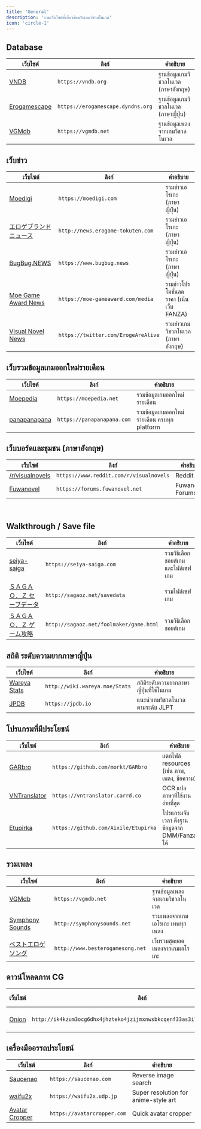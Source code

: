 ```yaml
---
title: 'General'
description: 'รวมเว็บไซต์ที่เกี่ยวข้องกับเกมวิชวลโนเวล'
icon: 'circle-1'
---
```


## Database

| **เว็บไซต์** | **ลิงก์** | **คำอธิบาย** |
|-----------|---------|-------------|
| [VNDB](https://vndb.org) | `https://vndb.org` | ฐานข้อมูลเกมวิชวลโนเวล (ภาษาอังกฤษ) |
| [Erogamescape](https://erogamescape.dyndns.org/~ap2/ero/toukei_kaiseki) | `https://erogamescape.dyndns.org` | ฐานข้อมูลเกมวิชวลโนเวล (ภาษาญี่ปุ่น) |
| [VGMdb](https://vgmdb.net) | `https://vgmdb.net` | ฐานข้อมูลเพลงจากเกมวิชวลโนเวล |

## เว็บข่าว

| **เว็บไซต์** | **ลิงก์** | **คำอธิบาย** |
|-----------|---------|-------------|
| [Moedigi](https://moedigi.com) | `https://moedigi.com` | รวมข่าวเอโรเกะ (ภาษาญี่ปุ่น) |
| [エロゲブランドニュース](http://news.erogame-tokuten.com) | `http://news.erogame-tokuten.com` | รวมข่าวเอโรเกะ (ภาษาญี่ปุ่น) |
| [BugBug.NEWS](https://www.bugbug.news) | `https://www.bugbug.news` | รวมข่าวเอโรเกะ (ภาษาญี่ปุ่น) |
| [Moe Game Award News](https://moe-gameaward.com/media) | `https://moe-gameaward.com/media` | รามข่าวโปรโมชั่นลดราคา (เน้นเว็บ FANZA) |
| [Visual Novel News](https://twitter.com/ErogeAreAlive) | `https://twitter.com/ErogeAreAlive` | รวมข่าวเกมวิชวลโนเวล (ภาษาอังกฤษ) |

## เว็บรวมข้อมูลเกมออกใหม่รายเดือน

| **เว็บไซต์** | **ลิงก์** | **คำอธิบาย** |
|-----------|---------|-------------|
| [Moepedia](https://moepedia.net) | `https://moepedia.net` | รวมข้อมูลเกมออกใหม่รายเดือน |
| [panapanapana](https://panapanapana.com) | `https://panapanapana.com` | รวมข้อมูลเกมออกใหม่รายเดือน ครบทุก platform |

## เว็บบอร์ดและชุมชน (ภาษาอังกฤษ)

| **เว็บไซต์** | **ลิงก์** | **คำอธิบาย** |
|-----------|---------|-------------|
| [/r/visualnovels](https://www.reddit.com/r/visualnovels) | `https://www.reddit.com/r/visualnovels` | Reddit |
| [Fuwanovel](https://forums.fuwanovel.net) | `https://forums.fuwanovel.net` | Fuwanovel Forums |

<br />

## Walkthrough / Save file

| **เว็บไซต์** | **ลิงก์** | **คำอธิบาย** |
|-----------|---------|-------------|
| [seiya-saiga](https://seiya-saiga.com) | `https://seiya-saiga.com` | รวมวิธีเลือกชอยส์เกมและไฟล์เซฟเกม |
| [ＳＡＧＡＯ．Ｚ セーブデータ](http://sagaoz.net/savedata) | `http://sagaoz.net/savedata` | รวมไฟล์เซฟเกม |
| [ＳＡＧＡＯ．Ｚ ゲーム攻略](http://sagaoz.net/foolmaker/game.html) | `http://sagaoz.net/foolmaker/game.html` | รวมวิธีเลือกชอยส์เกม |

## สถิติ ระดับความยากภาษาญี่ปุ่น

| **เว็บไซต์** | **ลิงก์** | **คำอธิบาย** |
|-----------|---------|-------------|
| [Wareya Stats](http://wiki.wareya.moe/Stats) | `http://wiki.wareya.moe/Stats` | สถิติระดับความยากภาษาญี่ปุ่นที่ใช้ในเกม |
| [JPDB](https://jpdb.io) | `https://jpdb.io` | แนะนำเกมวิชวลโนเวลตามระดับ JLPT |

## โปรแกรมที่มีประโยชน์

| **เว็บไซต์** | **ลิงก์** | **คำอธิบาย** |
|-----------|---------|-------------|
| [GARbro](https://github.com/morkt/GARbro) | `https://github.com/morkt/GARbro` | แตกไฟล์ resources (เช่น ภาพ, เพลง, ข้อความ) |
| [VNTranslator](https://vntranslator.carrd.co) | `https://vntranslator.carrd.co` | OCR แปลภาษาที่ใช้งานง่ายที่สุด |
| [Etupirka](https://github.com/Aixile/Etupirka) | `https://github.com/Aixile/Etupirka` | โปรแกรมจับเวลา ดึงฐานข้อมูลจาก DMM/Fanza ได้ |

## รวมเพลง

| **เว็บไซต์** | **ลิงก์** | **คำอธิบาย** |
|-----------|---------|-------------|
| [VGMdb](https://vgmdb.net) | `https://vgmdb.net` | ฐานข้อมูลเพลงจากเกมวิชวลโนเวล |
| [Symphony Sounds](http://symphonysounds.net) | `http://symphonysounds.net` | รวมเพลงจากเกมเอโรเกะ เทพทุกเพลง |
| [ベストエロゲソング](http://www.besterogamesong.net) | `http://www.besterogamesong.net` | เว็บรวมสุดยอดเพลงจากเกมเอโรเกะ |

## ดาวน์โหลดภาพ CG

| **เว็บไซต์** | **ลิงก์** | **คำอธิบาย** |
|-----------|---------|-------------|
| [Onion](http://ik4kzum3ocg6dhx4jhzteko4jzijmxnwsbkcqenf33as3i74i3mcb3id.onion.ly) | `http://ik4kzum3ocg6dhx4jhzteko4jzijmxnwsbkcqenf33as3i74i3mcb3id.onion.ly` | รวมภาพ CG |

## เครื่องมืออรรถประโยชน์

| **เว็บไซต์** | **ลิงก์** | **คำอธิบาย** |
|-----------|---------|-------------|
| [Saucenao](https://saucenao.com) | `https://saucenao.com` | Reverse image search |
| [waifu2x](https://waifu2x.udp.jp/index.html) | `https://waifu2x.udp.jp` | Super resolution for anime-style art |
| [Avatar Cropper](https://avatarcropper.com) | `https://avatarcropper.com` | Quick avatar cropper |
